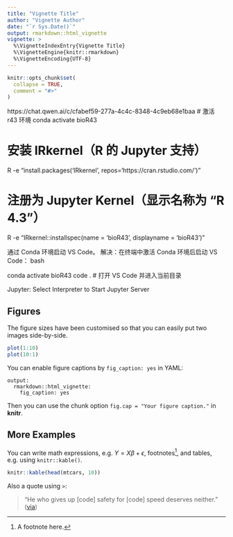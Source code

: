 ```yaml
---
title: "Vignette Title"
author: "Vignette Author"
date: "`r Sys.Date()`"
output: rmarkdown::html_vignette
vignette: >
  %\VignetteIndexEntry{Vignette Title}
  %\VignetteEngine{knitr::rmarkdown}
  %\VignetteEncoding{UTF-8}
---
```


```r
knitr::opts_chunk$set(
  collapse = TRUE,
  comment = "#>"
)
```
https://chat.qwen.ai/c/cfabef59-277a-4c4c-8348-4c9eb68e1baa 
# 激活 r43 环境
conda activate bioR43

# 安装 IRkernel（R 的 Jupyter 支持）
R -e "install.packages('IRkernel', repos='https://cran.rstudio.com/')"

# 注册为 Jupyter Kernel（显示名称为 "R 4.3"）
R -e "IRkernel::installspec(name = 'bioR43', displayname = 'bioR43')"



通过 Conda 环境启动 VS Code。
解决：在终端中激活 Conda 环境后启动 VS Code：
bash

conda activate bioR43
code .        # 打开 VS Code 并进入当前目录

Jupyter: Select Interpreter to Start Jupyter Server 

## Figures

The figure sizes have been customised so that you can easily put two images side-by-side. 

```r
plot(1:10)
plot(10:1)
```

You can enable figure captions by `fig_caption: yes` in YAML:

    output:
      rmarkdown::html_vignette:
        fig_caption: yes

Then you can use the chunk option `fig.cap = "Your figure caption."` in **knitr**.

## More Examples

You can write math expressions, e.g. $Y = X\beta + \epsilon$, footnotes^[A footnote here.], and tables, e.g. using `knitr::kable()`.

```r
knitr::kable(head(mtcars, 10))
```

Also a quote using `>`:

> "He who gives up [code] safety for [code] speed deserves neither."
([via](https://twitter.com/hadleywickham/status/504368538874703872))
